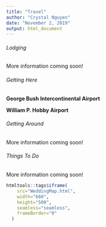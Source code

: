```yaml
---
title: "Travel"
author: "Crystal Nguyen"
date: "November 2, 2019"
output: html_document
---
```


###### Lodging

More information coming soon!

###### Getting Here

<div class = "row">
<div class = "col-md-6">
**George Bush Intercontinental Airport**
</div>
<div class = "col-md-6">
**William P. Hobby Airport**
</div>
</div>


###### Getting Around

More information coming soon!


###### Things To Do

More information coming soon!


```r
htmltools::tags$iframe(
    src="WeddingMap.html",
    width="660", 
    height="500",
    seamless="seamless", 
    frameBorder="0"
  )
```